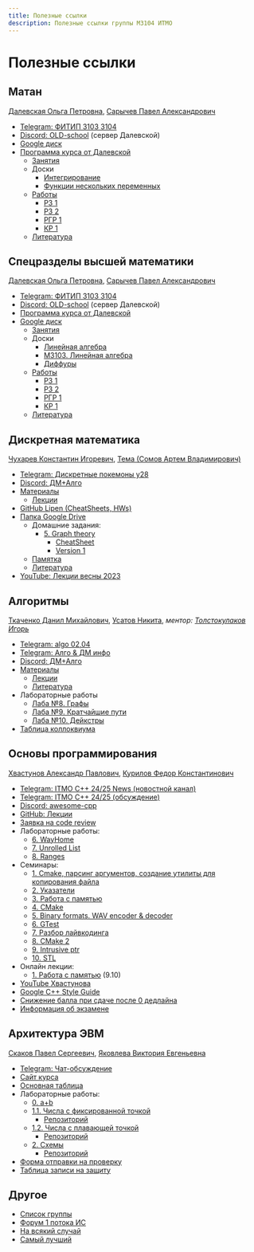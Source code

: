 ```yaml
---
title: Полезные ссылки
description: Полезные ссылки группы M3104 ИТМО
---
```


# Полезные ссылки


<Deadlines />


<AppInstall />

## Матан

[Далевская Ольга Петровна](https://discordapp.com/users/689856496078422023/), [Сарычев Павел Александрович](https://t.me/Xixiidjfj)

- [Telegram: ФИТИП 3103 3104](https://t.me/+8Bb3tRNZsfc5Nzgy)
- [Discord: OLD-school](https://discord.gg/HDC4MWVW) (сервер Далевской)
- [Google диск](https://drive.google.com/drive/folders/1RlSc6qlZQ7-mYKLfb2RQOGN0tSXJwHR8)
- [Программа курса от Далевской](https://docs.google.com/document/d/15xCmlWKHNoFgSom-ON0ZWLwtpKpqKmVEGuYQbb9u-4M/edit?tab=t.0)
  - [Занятия](https://drive.google.com/drive/folders/1jmEbzLfCv_kI6LeJASItECuP7NFAOSb6)
  - Доски
    - [Интегрирование](https://miro.com/app/board/uXjVLlqkddQ=/?share_link_id=621900381842)
    - [Функции нескольких переменных](https://miro.com/app/board/uXjVIYQbiv4=/)
  - [Работы](https://drive.google.com/drive/folders/1KNv1Bu5voxe_8TMIA5sgpTL4MWoHOJv8)
    - [РЗ 1](https://drive.google.com/drive/folders/1c2ulTPI0_YsprIYD_YpneZDr1ks6sclQ)
    - [РЗ 2](https://drive.google.com/drive/folders/1WRAsdpWP-l2DONnjxi3ZdvNy7vLAal03)
    - [РГР 1](https://drive.google.com/drive/folders/1hcnFU9Eu2u2Ut0vWe4MbGKxUJKiMgT5a)
    - [КР 1](https://drive.google.com/drive/folders/1AwFSfTTjnwrq-0vF9FLujHLwUtxFzx1R)
  - [Литература](https://drive.google.com/drive/folders/1W8S6fSMdZH0tlflKe3xzAdH9AmotVh--)


## Спецразделы высшей математики

[Далевская Ольга Петровна](https://discordapp.com/users/689856496078422023/), [Сарычев Павел Александрович](https://t.me/Xixiidjfj)

- [Telegram: ФИТИП 3103 3104](https://t.me/+8Bb3tRNZsfc5Nzgy)
- [Discord: OLD-school](https://discord.gg/HDC4MWVW) (сервер Далевской)
- [Программа курса от Далевской](https://docs.google.com/document/d/1y0nkltRnO7aBynBa-p12ICJ760zPOtdjxuJ8D97tOpE/edit?usp=sharing)
- [Google диск](https://drive.google.com/drive/folders/1yBveEnvGhIyP5tjSeY8TLnF3WDjRxSkW)
  - [Занятия](https://drive.google.com/drive/folders/1BBXjyNdJDARHWdtq34T7GAoS7eyDypa6)
  - Доски
    - [Линейная алгебра](https://miro.com/app/board/uXjVLlq18dg=)
    - [M3103. Линейная алгебра](https://miro.com/app/board/uXjVLlrJg9o=)
    - [Диффуры](https://miro.com/app/board/uXjVIMcu6uc=/?share_link_id=712357751556)
  - [Работы](https://drive.google.com/drive/folders/1XWX9tdSPI98WFBeHQXxnzb26pkVJbXOu)
    - [РЗ 1](https://drive.google.com/drive/folders/1Yzh8IMjxDggx34ePhuRF6bRuMM1o-AH8)
    - [РЗ 2](https://drive.google.com/drive/folders/1lxjF_k0ETzDjInXVM1xphSXtFm2Lfw_t)
    - [РГР 1](https://drive.google.com/drive/folders/1fTaoO9hO86yxqwkw3-ArxyYFAG8vYhLz)
    - [КР 1](https://drive.google.com/drive/folders/1ExEnKn4xZ5IW5BhqmllVJMJ4icIi1bJT)
  - [Литература](https://drive.google.com/drive/folders/1bf782DXgrkQ7BaaG4D2tm1soFF7oA9X6)


## Дискретная математика

[Чухарев Константин Игоревич](https://discordapp.com/users/380706899131367424/), [Тема (Сомов Артем Владимирович)](https://t.me/catghoti)

- [Telegram: Дискретные покемоны y28](tg://privatepost?channel=2179126405&single&thread=1)
- [Discord: ДМ+Алго](https://discord.com/channels/1279787292034076817/1279793137207869494)
- [Материалы](https://dm-aisd.yonote.ru/share/itmo_dm_aisd)
  - [Лекции](https://dm-aisd.yonote.ru/share/dm_lections)
- [GitHub Lipen (CheatSheets, HWs)](https://github.com/Lipen/discrete-math-course)
- [Папка Google Drive](https://drive.google.com/drive/folders/1ReeYK89xcJf7cO9Vg9pOifGVoxdJPzMd)
  - Домашние задания:
    - [5. Graph theory](https://drive.google.com/drive/folders/1BqSgP3mfJwDcF4bdGCj4hu-kGknL1FtI)
      - [CheatSheet](https://drive.google.com/file/d/1R2gPkhX8dYLAfXuydj0hUD3owEPQa3Da/view)
      - [Version 1](https://drive.google.com/file/d/1CHuKmR8bZQxrOHlGfa_t2VwcA-KU-j-h/view?usp=drive_open)
  - [Памятка](https://docs.google.com/document/d/14rxNIPiW9FW3BuyEtAu947BJZ0UkJFu6WAr0zULDbmA/edit#heading=h.j75x0g10s2dp)
  - [Литература](https://drive.google.com/drive/folders/1W63cvUPTaqqHQWqAnkdz1mVHGnfQyNjC)
- [YouTube: Лекции весны 2023](https://youtube.com/playlist?list=PLyWwrxxKY6Kfy5npb-O5Tm3yoofNPEf2T)


## Алгоритмы

[Ткаченко Данил Михайлович](https://t.me/tkach_tech), [Усатов Никита](https://t.me/nikitakosatka), _ментор: [Толстокулаков Игорь](https://t.me/biqiboqi)_

- [Telegram: algo 02,04](https://t.me/+3MU9OzdeyzYzMzEy)
- [Telegram: Алго & ДМ инфо](https://t.me/algo_math_info)
- [Discord: ДМ+Алго](https://discord.com/channels/1279787292034076817/1279793168639856660)
- [Материалы](https://dm-aisd.yonote.ru/share/itmo_dm_aisd)
  - [Лекции](https://dm-aisd.yonote.ru/share/itmo_aisd_lections)
  - [Литература](https://dm-aisd.yonote.ru/share/itmo_aisd_books)
- Лабораторные работы
  - [Лаба №8. Графы](https://sort-me.org/contest/300)
  - [Лаба №9. Кратчайшие пути](https://sort-me.org/contest/301)
  - [Лаба №10. Дейкстры](https://sort-me.org/contest/302)
- [Таблица коллоквиума](https://docs.google.com/spreadsheets/d/1qnRlGgVarcpVvITbeRbFxM_PkyzPjhC-GiV17sdlr2c/edit?gid=2091578327#gid=2091578327)

## Основы программирования

[Хвастунов Александр Павлович](https://t.me/hvost239), [Курилов Федор Константинович](https://t.me/fkurilov)

- [Telegram: ITMO C++ 24/25 News (новостной канал)](https://t.me/+TrkaJQNAvmVkYjk6)
- [Telegram: ITMO C++ 24/25 (обсуждение)](https://t.me/+P7FY7vt4qCM3NTZi)
- [Discord: awesome-cpp](https://discord.gg/QhuennRzkK)
- [GitHub: Лекции](https://github.com/is-itmo-c-24/lectures)
- [Заявка на code review](https://forms.gle/acR14zEEAECD7mcU7)
- Лабораторные работы:
  - [6. WayHome](https://classroom.github.com/a/HsJ6qrbu)
  - [7. Unrolled List](https://classroom.github.com/a/F94lbM9T)
  - [8. Ranges](https://classroom.github.com/a/AMw6ugCA)
- Семинары:
  - [1. Cmake, парсинг аргументов, создание утилиты для копирования файла](https://drive.google.com/file/d/1AyHJQmffsv1Nv31oR0OtqPvcu3KmyFtI/view?usp=drivesdk)
  - [2. Указатели](https://youtu.be/UYP_0aqWmCw)
  - [3. Работа с памятью](https://www.youtube.com/watch?v=n_8mNotAWi8)
  - [4. CMake](https://www.youtube.com/watch?v=PEJrbshnHZg)
  - [5. Binary formats. WAV encoder & decoder](https://www.youtube.com/watch?v=C0C1a67BNbU)
  - [6. GTest](https://www.youtube.com/watch?v=8jsK8W6UoF4)
  - [7. Разбор лайвкодинга](https://www.youtube.com/watch?v=6KO4EEf1Mno)
  - [8. CMake 2](https://youtu.be/XXmRsV0NdkI)
  - [9. Intrusive ptr](https://youtu.be/XpF3buuv6N0)
  - [10. STL](https://www.youtube.com/watch?v=zB1PFUwKph0)
- Онлайн лекции:
  - [1. Работа с памятью](https://drive.google.com/file/d/14vr2z-H5RV0FeZ0oVbkulqJKQ8pVTrtG/view?usp=sharing) (9.10)
- [YouTube Хвастунова](https://www.youtube.com/@hvastunovalexandr/videos)
- [Google C++ Style Guide](https://google.github.io/styleguide/cppguide.html)
- [Снижение балла при сдаче после 0 дедлайна](/deadlines/#основы-программирования)
- [Информация об экзамене](https://github.com/is-itmo-c-24/lectures/blob/main/Exam%20-%20I.md)


## Архитектура ЭВМ

[Скаков Павел Сергеевич](https://t.me/pavelxs), [Яковлева Виктория Евгеньевна](https://t.me/viktoriya_yve)

- [Telegram: Чат-обсуждение](https://t.me/+RAW7y7kVzdcxMjdi)
- [Сайт курса](https://skkv-itmo.gitbook.io/se-comp-arch-course)
- [Основная таблица](https://docs.google.com/spreadsheets/d/1gDMcROqdYmK-Jxq-6HBT_3PSUs0LcioeHvq0ipQ6jXo/edit?usp=sharing)
- Лабораторные работы:
  - [0. a+b](https://classroom.github.com/a/gwTvMXbk)
  - [1.1. Числа с фиксированной точкой](https://docs.google.com/document/d/1xh0yWsal7kysk5mJpuPK4jrtH5jxsvOrUTSMOlzZ82k/edit?tab=t.0)
    - [Репозиторий](https://classroom.github.com/a/NnvBBffr)
  - [1.2. Числа с плавающей точкой](https://docs.google.com/document/d/11npNSgySpFy2EQb9KF3dYXWM2O29xWnVAciUWs4NbdM/edit?usp=sharing)
    - [Репозиторий](https://classroom.github.com/a/toHHm1sS)
  - [2. Схемы](https://docs.google.com/document/d/1AhWBCNFw1al6T292iXONvh_4dfZYOhP0Rcpgegvqyak/edit?usp=sharing)
    - [Репозиторий](https://classroom.github.com/a/DZDqkhUe)
- [Форма отправки на проверку](https://forms.gle/eQNgwAxmYQ1Kyr5UA)
- [Таблица записи на защиту](https://docs.google.com/spreadsheets/d/1x-xMwoB_imN-WVuldHPNc0f3YNpzu-c7DvIASfHQCIA/edit?usp=sharing)


## Другое

- [Список группы](https://docs.google.com/spreadsheets/d/1qgzLDFRAlsFhHSkQEIVNwaQkZ-5t6V9yDrRmpBFVx6k/edit?usp=sharing)
- [Форум 1 потока ИС](https://t.me/+-vtPNsU8axxiZDVi)
- [На всякий случай](/lgd.pdf)
- [Самый лучший](https://t.me/PaketichZ)


<EditPageLink filePath="/src/pages/index.mdx" />


<Ads />
